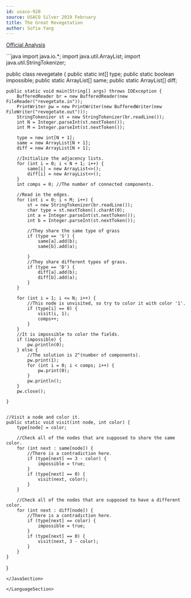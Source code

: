 ```yaml
---
id: usaco-920
source: USACO Silver 2019 February
title: The Great Revegetation
author: Sofia Yang
---
```


[Official Analysis](http://www.usaco.org/current/data/sol_revegetate_silver_feb19.html)


<LanguageSection>

<CPPSection>



</CPPSection>

<PySection>



</PySection>

<JavaSection>
```java
import java.io.*;
import java.util.ArrayList;
import java.util.StringTokenizer;

public class revegetate {
    public static int[] type;
    public static boolean impossible;
    public static ArrayList<Integer>[] same;
    public static ArrayList<Integer>[] diff;

    public static void main(String[] args) throws IOException {
        BufferedReader br = new BufferedReader(new FileReader("revegetate.in"));
        PrintWriter pw = new PrintWriter(new BufferedWriter(new FileWriter("revegetate.out")));
        StringTokenizer st = new StringTokenizer(br.readLine());
        int N = Integer.parseInt(st.nextToken());
        int M = Integer.parseInt(st.nextToken());

        type = new int[N + 1];
        same = new ArrayList[N + 1];
        diff = new ArrayList[N + 1];

        //Initialize the adjacency lists.
        for (int i = 0; i < N + 1; i++) {
            same[i] = new ArrayList<>();
            diff[i] = new ArrayList<>();
        }
        int comps = 0; //The number of connected components.

        //Read in the edges.
        for (int i = 0; i < M; i++) {
            st = new StringTokenizer(br.readLine());
            char type = st.nextToken().charAt(0);
            int a = Integer.parseInt(st.nextToken());
            int b = Integer.parseInt(st.nextToken());

            //They share the same type of grass
            if (type == 'S') {
                same[a].add(b);
                same[b].add(a);

            }
            //They share different types of grass.
            if (type == 'D') {
                diff[a].add(b);
                diff[b].add(a);
            }
        }

        for (int i = 1; i <= N; i++) {
            //This node is unvisited, so try to color it with color '1'.
            if (type[i] == 0) {
                visit(i, 1);
                comps++;
            }
        }
        //It is impossible to color the fields.
        if (impossible) {
            pw.println(0);
        } else {
            //The solution is 2^(number of components).
            pw.print(1);
            for (int i = 0; i < comps; i++) {
                pw.print(0);
            }
            pw.println();
        }
        pw.close();

    }


    //Visit a node and color it.
    public static void visit(int node, int color) {
        type[node] = color;

        //Check all of the nodes that are supposed to share the same color.
        for (int next : same[node]) {
            //There is a contradiction here.
            if (type[next] == 3 - color) {
                impossible = true;
            }
            if (type[next] == 0) {
                visit(next, color);
            }
        }

        //Check all of the nodes that are supposed to have a different color.
        for (int next : diff[node]) {
            //There is a contradiction here.
            if (type[next] == color) {
                impossible = true;
            }
            if (type[next] == 0) {
                visit(next, 3 - color);
            }
        }
    }
}
```
</JavaSection>

</LanguageSection>
